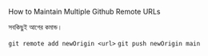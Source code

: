 How to Maintain Multiple Github Remote URLs

সবকিছুই আগের কমান্ড।

`git remote add newOrigin <url>`
`git push newOrigin main`
